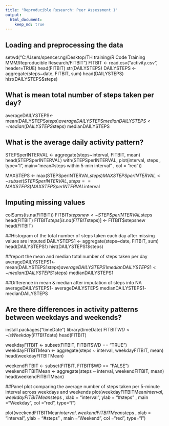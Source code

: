```yaml
---
title: "Reproducible Research: Peer Assessment 1"
output: 
  html_document:
    keep_md: true
---
```



## Loading and preprocessing the data
setwd("C:/Users/spencer.ng/Desktop/TH training/R Code Training MMM/Reproducible Research/FITBIT")
FITBIT <- read.csv("activity.csv", header=TRUE)
head(FITBIT)
str(DAILYSTEPS)
DAILYSTEPS <- aggregate(steps~date, FITBIT, sum)
head(DAILYSTEPS)
hist(DAILYSTEPS$steps)

## What is mean total number of steps taken per day?
averageDAILYSTEPS<- mean(DAILYSTEPS$steps)
averageDAILYSTEPS
medianDAILYSTEPS<- median(DAILYSTEPS$steps)
medianDAILYSTEPS





## What is the average daily activity pattern?
STEPSperINTERVAL <- aggregate(steps~interval, FITBIT, mean)
head(STEPSperINTERVAL)
with(STEPSperINTERVAL, plot(interval, steps
                        , type="l", main="mean#steps within 5-min interval"
                        , col = "red")) 
                        
MAXSTEPS <- max(STEPSperINTERVAL$steps)
MAXSTEPSperINTERVAL <- subset(STEPSperINTERVAL, steps == MAXSTEPS)
MAXSTEPSperINTERVAL$interval

## Imputing missing values
colSums(is.na(FITBIT))
FITBIT$stepsnew <- STEPSperINTERVAL$steps
head(FITBIT)
FITBIT$steps[is.na(FITBIT$steps)] <- FITBIT$stepsnew
head(FITBIT)

##Histogram of the total number of steps taken each day after missing values are imputed
DAILYSTEPS1 <- aggregate(steps~date, FITBIT, sum)
head(DAILYSTEPS1)
hist(DAILYSTEPS1$steps)

##report the mean and median total number of steps taken per day
averageDAILYSTEPS1<- mean(DAILYSTEPS1$steps)
averageDAILYSTEPS1
medianDAILYSTEPS1<- median(DAILYSTEPS1$steps)
medianDAILYSTEPS1

##Difference in mean & median after imputation of steps into NA
averageDAILYSTEPS1- averageDAILYSTEPS
medianDAILYSTEPS1- medianDAILYSTEPS


## Are there differences in activity patterns between weekdays and weekends?
install.packages("timeDate")
library(timeDate)
FITBIT$WD <- isWeekday(FITBIT$date)
head(FITBIT)

weekdayFITBIT <- subset(FITBIT, FITBIT$WD == "TRUE")
weekdayFITBITMean <- aggregate(steps ~ interval, weekdayFITBIT, mean)
head(weekdayFITBITMean)

weekendFITBIT <- subset(FITBIT, FITBIT$WD == "FALSE")
weekendFITBITMean <- aggregate(steps ~ interval, weekendFITBIT, mean)
head(weekendFITBITMean)

##Panel plot comparing the average number of steps taken per 5-minute interval across weekdays and weekends
plot(weekdayFITBITMean$interval, weekdayFITBITMean$steps
     , xlab = "interval", ylab = "#steps"
     , main ="Weekday", col ="red", type="l") 

plot(weekendFITBITMean$interval, weekendFITBITMean$steps
     , xlab = "interval", ylab = "#steps"
     , main ="Weekend", col ="red", type="l")
